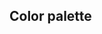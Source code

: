 
<Meta title="Design system/Colors"/>

## Color palette

<br/>

<ColorPalette>
    <ColorItem title="Primary" colors={
        {
            Primary100: "#73a5ff",
            Primary300: "#4c8dff",
            Primary500: "#397df6",
            Primary700: "#2f68cc",
            Primary900: "#234e99",
        }
    }/>
    <ColorItem title="Success" colors={
        {
            Success100: '#80ffbf',
            Success300: '#22e584',
            Success500: '#14cc70',
            Success700: '#0f9954',
            Success900: '#0a6638',
        }
    }/>
    <ColorItem title="Danger" colors={
        {
            Danger100: '#ff8099',
            Danger300: '#f23d61',
            Danger500: '#cc1439',
            Danger700: '#990f2b',
            Danger900: '#660a1d',
        }
    }/>
    <ColorItem title="Warning" colors={
        {
            Warning100: '#ffd073',
            Warning300: '#e5ac39',
            Warning500: '#d99000',
            Warning700: '#960',
            Warning900: '#640',
        }
    }/>
    <ColorItem title="Dark" colors={
        {
            Dark100: '#4c4c4c',
            Dark300: '#333',
            Dark400: '#212121',
            Dark500: '#171717',
            Dark700: '#0d0d0d',
            Dark900: '#000',
        }
    }/>
    <ColorItem title="Light" colors={
        {
            Light100: '#fff',
            Light300: '#f7fbff',
            Light500: '#edf3fa',
            Light700: '#d5dae0',
            Light900: '#8d9094',
        }
    }/>
    <ColorItem title="Tabs" colors={
        {
            TabsActive: '#73a5ff26',
            TabsHovered: '#234e9926',
        }
    }/>
</ColorPalette>